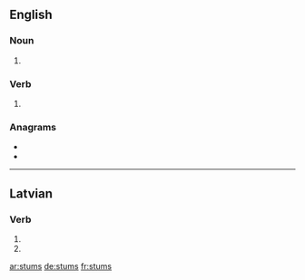 ==English==

===Noun===
{{head|en|noun plural form}}

# {{plural of|stum|lang=en}}

===Verb===
{{head|en|verb form}}

# {{en-third-person singular of|stum}}

===Anagrams===
* {{l|en|musts}}
* {{l|en|smuts}}

----

==Latvian==

===Verb===
{{head|lv|verb form}}

# {{lv-inflection of|stumt|3rd|s|fut|ind|v}}
# {{lv-inflection of|stumt|3rd|p|fut|ind|v}}

[[ar:stums]]
[[de:stums]]
[[fr:stums]]